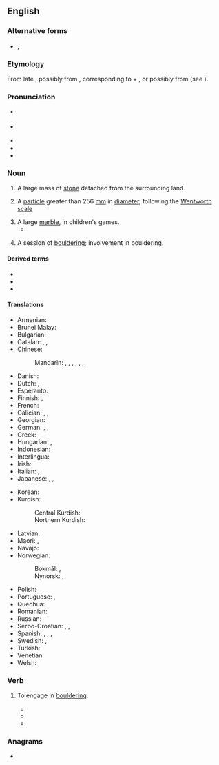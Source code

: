 {{also|Boulder}}
==English==

===Alternative forms===
* {{l|en|bowlder}}, {{l|en|bulder}} {{qualifier|dated}}

===Etymology===
From late {{inh|en|enm|bulder|}}, possibly from {{bor|en|sv|bullersten||noisy stone}}, corresponding to {{m|sv|buller||noisy}} + {{m|sv|sten||stone}}, or possibly from {{der|en|nl|bolder|}} (see {{m|nl|bol||sphere, ball, globe}}).

===Pronunciation===
* {{a|RP}} {{IPA|en|/ˈbəʊl.də(ɹ)/}}
* {{a|GA}} {{IPA|en|/ˈboʊldəɹ/}}
* {{audio|en|en-us-boulder.ogg|Audio (US)}}
* {{rhymes|en|əʊldə(ɹ)|s=2}}
* {{homophones|en|bolder}}

===Noun===
{{en-noun}}

# A large mass of [[stone]] detached from the surrounding land.
# {{lb|en|geology}} A [[particle]] greater than 256 [[mm]] in [[diameter]], following the [[Wentworth scale]]
# A large [[marble]], in children's games.
#* {{quote-text|en|year=2006|author=Carol Benson|title=The Old Lonesome|page=84|passage=There were four sizes of marbles and we called them '''boulders''', biggies, regulars, and teenies.}}
# {{lb|en|climbing}} A session of [[bouldering]]; involvement in bouldering.

====Derived terms====
* {{l|en|boulder clay}}
* {{l|en|Boulder County}}
* {{l|en|bouldering}}

====Translations====
{{trans-top|large mass of stone}}
* Armenian: {{t+|hy|գլաքար}}
* Brunei Malay: {{t|kxd|batu}}
* Bulgarian: {{t+|bg|балван}}
* Catalan: {{t+|ca|bloc|m}}, {{t|ca|penyal|m}}, {{t+|ca|tormo|m}}
* Chinese:
*: Mandarin: {{t+|cmn|漂礫|sc=Hani}}, {{t+|cmn|漂砾|tr=piāolì|sc=Hani}}, {{t+|cmn|磐石|tr=pánshí|sc=Hani}}, {{t+|cmn|頑石|sc=Hani}}, {{t+|cmn|顽石|tr=wánshí|sc=Hani}}, {{t+|cmn|圓石頭|sc=Hani}}, {{t+|cmn|圆石头|tr=yuánshítou|sc=Hani}}
* Danish: {{t+|da|kampesten}}
* Dutch: {{t+|nl|rotsblok|n}}, {{t+|nl|kei}}
* Esperanto: {{t+|eo|ŝtonego}}
* Finnish: {{t+|fi|lohkare}}, {{t+|fi|järkäle}}
* French: {{t+|fr|rocher|m}}
* Galician: {{t+|gl|pena|f}}, {{t|gl|penedo|m}}, {{t+|gl|rocha|f}}
* Georgian: {{t|ka|ლოდი|sc=Geor}}
* German: {{t+|de|Felsbrocken|m}}, {{t+|de|Felsblock|m}}, {{t+|de|Fels|m}}
* Greek: {{t+|el|ογκόλιθος|m}}
* Hungarian: {{t+|hu|szikla}}, {{t+|hu|kőszikla}}
* Indonesian: {{t|id|batu longsor}}
* Interlingua: {{t|ia|[[petra]] [[grosse]]}}
* Irish: {{t|ga|bollán|m}}
* Italian: {{t+|it|macigno|m}}, {{t+|it|masso|m}}
* Japanese: {{t|ja|玉石|tr=たまいし, tamaishi|sc=Jpan}}, {{t|ja|大石|tr=おおいし, ōishi|sc=Jpan}}, {{t|ja|丸石|tr=まるいし, maruishi|sc=Jpan}}
{{trans-mid}}
* Korean: {{t+|ko|바위}}
* Kurdish:
*: Central Kurdish: {{t|ckb|تاوێر}}
*: Northern Kurdish: {{t+|kmr|çel|m}}
* Latvian: {{t|lv|laukakmens|m|sc=Cyrl}}
* Maori: {{t|mi|makahuri}}, {{t|mi|toka}}
* Navajo: {{t|nv|tsétsoh}}
* Norwegian:
*: Bokmål: {{t|nb|steinblokk|m|f}}, {{t|nb|kampestein|m}}
*: Nynorsk: {{t|nn|steinblokk|m|f}}, {{t|nn|kampestein|m}}
* Polish: {{t+|pl|głaz|m}}
* Portuguese: {{t+|pt|pedregulho|m}}, {{t+|pt|rocha|f}}
* Quechua: {{t|qu|qaqa qaqa}}
* Romanian: {{t+|ro|bolovan|m}}
* Russian: {{t+|ru|валу́н|m}}
* Serbo-Croatian: {{t+|sh|stijena}}, {{t+|sh|stena}}, {{t+|sh|oblutak}}
* Spanish: {{t+|es|peñasco|m}}, {{t+|es|peña|f}}, {{t+|es|roca|f}}, {{t|es|pedrusco|m}}
* Swedish: {{t+|sv|stenblock|n}}, {{t|sv|stenbumling|c}}
* Turkish: {{t-needed|tr}}
* Venetian: {{t|vec|masegna|f}}
* Welsh: {{t+|cy|clogfaen|m}}
{{trans-bottom}}

===Verb===
{{en-verb}}

# {{lb|en|climbing}} To engage in [[bouldering]].
#* {{quote-journal|en|title=The ties that bind ..., ... and prevent falls have become family unifier in rock climbing|work=Salt Lake Tribune|date=November 18, 2005|passage=He '''bouldered''' a route in the same area with ease. Mitchell, 11, was hanging with the older kids in an area where bouldering nearly upside down seemed to be....}}
#* {{quote-journal|en|title=The steep learning curve|work=telegraph.co.uk|author=Tony Durrant|date=July 18, 2006|passage=As the week unfolded, we were taught about the equipment we needed, how to tie a rope and what to wear. We learnt to balance on our feet rather than cling on with our arms and to trust our rock shoes, the moulded rubber slippers that can grip the smoothest of surfaces. We abseiled, '''bouldered''' and belayed.}}
#* {{quote-journal|en|title=Homes blend eco-friendliness, unique design|work=Sierra Sun|date=February 15, 2007|passage=Built around a massive egg-shaped granite boulder, the home of Darrow and ... “ There's even old climbing hardware in it because people '''bouldered''' on it for years.}}

===Anagrams===
* {{anagrams|en|a=bdeloru|doubler}}